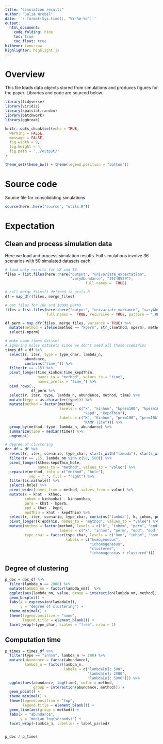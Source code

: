 ```yaml
---
title: "simulation results"
author: "Julia Wrobel"
date: '`r format(Sys.time(), "%Y-%m-%d")`'
output:
  html_document: 
    code_folding: hide
    toc: true
    toc_float: true
hitheme: tomorrow
highlighter: highlight.js
---
```


# Overview

This file loads data objects stored from simulations and produces figures for the paper. Libraries and code are sourced below. 

```r
library(tidyverse)
library(viridis)
library(spatstat.random)
library(patchwork)
library(ggbreak)

knitr::opts_chunk$set(echo = TRUE,
  warning = FALSE,
  message = FALSE,
  fig.width = 9,
  fig.height = 4,
  fig.path = '../output/'
)

theme_set(theme_bw() + theme(legend.position = "bottom"))
```

# Source code

Source file for consolidating simulations

```r
source(here::here("source", "utils.R"))
```


# Expectation

## Clean and process simulation data

Here we load and process simulation results. Full simulations involve 36 scenarios with 50 simulated datasets each.


```r
# load only results for VB and TS
files = list.files(here::here("output", "univariate_expectation", 
                              "varyAbundance", "20240929"), 
									 full.names =  TRUE)

# call merge_files() defined in utils.R
df = map_dfr(files, merge_files)
```


```r
# get files for 100 and 10000 perms
files = list.files(here::here("output", "univariate_variance", "varyAbundance_permOnly"),
                   full.names =  TRUE, recursive = TRUE, pattern = ".RDA")

df_perm = map_dfr(files, merge_files, variance = TRUE) %>%
  mutate(method = ifelse(method == "kperm", str_c(method, nperm), method)) %>%
  select(-nperm)
```



```r
# make comp times dataset
# ignoring holes datasets since we don't need all those scenarios
times_df = df %>%
  select(r, iter, type = type_char, lambda_n,
         abundance,
         contains("time_")) %>%
  filter(r == .15) %>%
  pivot_longer(time_kinhom:time_kepdThin, 
               names_to = "method", values_to = "time",
               names_prefix = "time_") %>%
  bind_rows(.,
            df_perm %>%
  select(r, iter, type, lambda_n, abundance, method, time) %>%
  mutate(type = as.character(type))) %>%
  mutate(method = factor(method,
                         levels = c("k", "kinhom", "kperm100", "kperm10000", 
                                    "kepd", "kepdThin"),
                         labels = c("K", "Kinhom", "perm100", "perm10k", "KAMP",
                                    "KAMP lite"))) %>%
  group_by(method, type, lambda_n, abundance) %>%
  summarize(time = median(time)) %>%
  ungroup() 

# degree of clustering
doc_df = df %>%
  select(r, iter, scenario, type_char, starts_with("lambda"), starts_with("k")) %>%
  filter(r == .15, lambda_nm %in% c(50, 500)) %>%
  pivot_longer(ktheo:kepdThin_hole, 
               names_to = "method", values_to = "value") %>%
  separate(method, into = c("method", "hole"), 
           sep = "_", fill = "right") %>%
  filter(is.na(hole)) %>%
  select(-hole) %>%
  pivot_wider(names_from = method, values_from = value) %>%
  mutate(k = khat - ktheo,
         inhom = kinhomhat - kinhomtheo,
         perm = khat - kperm,
         epd = khat - kepd,
         epdThin = khat - kepdThin) %>%
  select(r, iter, scenario, type_char, contains("lambda"), k, inhom, perm, epd, epdThin) %>%
  pivot_longer(k:epdThin, names_to = "method", values_to = "value") %>%
  mutate(method = factor(method, levels = c("k", "inhom", "perm", "epd", "epdThin"),
                         labels = c("k", "inhom", "perm", "epd", "epd thin")),
         type_char = factor(type_char, levels = c("hom", "inhom", "homClust", "inhomClust"),
                            labels = c("homogeneous",
                                       "inhomogeneous",
                                       "clustered",
                                       "inhomogeneous + clustered")))
```





## Degree of clustering


```r
p_doc = doc_df %>%
  filter(lambda_n == 2000) %>%
  mutate(lambda_nm = factor(lambda_nm))  %>%
  ggplot(aes(lambda_nm, value, group = interaction(lambda_nm, method), fill = method)) +
  geom_boxplot() +
  labs(x = expression(lambda[m]),
       y = "degree of clustering") +
  theme_minimal() +
  theme(legend.position = "none",
        legend.title = element_blank()) +
  facet_wrap(~type_char, scales = "free", nrow = 1)
```



## Computation time


```r
p_times = times_df %>%
  filter(type == "inhom", lambda_n != 100) %>%
  mutate(abundance = factor(abundance),
         lambda_n = factor(lambda_n,
                           labels = c("lambda[n]: 500",
                                      "lambda[n]: 2000",
                                      "lambda[n]: 5000"))) %>%
  ggplot(aes(abundance, log(time), color = method, 
             group = interaction(abundance, method))) +
  geom_point() +
  theme_minimal() + 
  theme(legend.position = "top",
        legend.title = element_blank()) +
  geom_line(aes(group = method)) +
  labs(x = "abundance",
       y = "median log(seconds)") +
  facet_wrap(~lambda_n, labeller = label_parsed)
  
```




```r
p_doc / p_times
```



